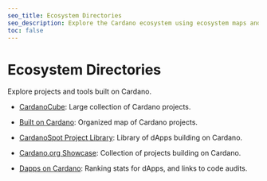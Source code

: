 ```yaml
---
seo_title: Ecosystem Directories
seo_description: Explore the Cardano ecosystem using ecosystem maps and discover innovative dApps and projects on Cardano. Find the right blockchain app or service.
toc: false
---
```


# Ecosystem Directories

Explore projects and tools built on Cardano.

- [CardanoCube](https://www.cardanocube.com/cardano-ecosystem-interactive-map): Large collection of Cardano projects.

- [Built on Cardano](https://builtoncardano.com/): Organized map of Cardano projects.

- [CardanoSpot Project Library](https://cardanospot.io/project-library/all)<OS url="https://github.com/emurgo" />: Library of dApps building on Cardano.

- [Cardano.org Showcase](https://developers.cardano.org/showcase/)<OS url="https://github.com/cardano-foundation" />: Collection of projects building on Cardano.

- [Dapps on Cardano](https://dappsoncardano.com/)<OS url="https://github.com/Cardano-Fans" />: Ranking stats for dApps, and links to code audits.
